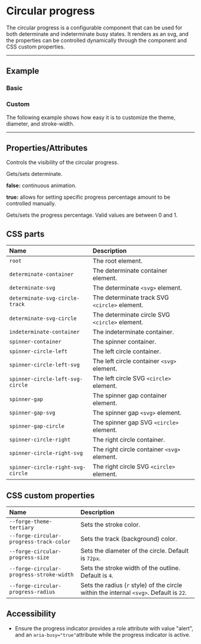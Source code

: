 
<PageSection>

# Circular progress

The circular progress is a configurable component that can be used for both determinate and indeterminate busy states. It renders as an svg,
and the properties can be controlled dynamically through the component and CSS custom properties.

</PageSection>

---

<PageSection>

## Example

### Basic

<LiveDemo dense codeHtml={CircularProgressDefaultHtml()}>
  <CircularProgressDemo />
</LiveDemo>

### Custom

The following example shows how easy it is to customize the theme, diameter, and stroke-width.

<LiveDemo dense codeHtml={CircularProgressCustomHtml()} codeScss={CircularProgressCustomScss()}>
  <CustomDemo determinate progress="0.66" />
</LiveDemo>

</PageSection>

---

<PageSection>

## Properties/Attributes

<PropertyDef name="open" type="boolean" defaultValue="true">

Controls the visibility of the circular progress.

</PropertyDef>

<PropertyDef name="determinate" type="boolean" defaultValue="false">

Gets/sets determinate.

**false:** continuous animation.

**true:** allows for setting specific progress percentage amount to be controlled manually.

</PropertyDef>

<PropertyDef name="progress" type="number" defaultValue="0">

Gets/sets the progress percentage. Valid values are between 0 and 1.

</PropertyDef>

</PageSection>

<PageSection>

## CSS parts

| Name                                            | Description
| :-----------------------------------------------| :----------
| `root`                                          | The root element.
| `determinate-container`                         | The determinate container element.
| `determinate-svg`                               | The determinate `<svg>` element.
| `determinate-svg-circle-track`                  | The determinate track SVG `<circle>` element.
| `determinate-svg-circle`                        | The determinate circle SVG `<circle>` element.
| `indeterminate-container`                       | The indeterminate container.
| `spinner-container`                             | The spinner container.
| `spinner-circle-left`                           | The left circle container.
| `spinner-circle-left-svg`                       | The left circle container `<svg>` element.
| `spinner-circle-left-svg-circle`                | The left circle SVG `<circle>` element.
| `spinner-gap`                                   | The spinner gap container element.
| `spinner-gap-svg`                               | The spinner gap `<svg>` element.
| `spinner-gap-circle`                            | The spinner gap SVG `<circle>` element.
| `spinner-circle-right`                          | The right circle container.
| `spinner-circle-right-svg`                      | The right circle container `<svg>` element.
| `spinner-circle-right-svg-circle`               | The right circle SVG `<circle>` element.

</PageSection>

<PageSection>

## CSS custom properties

| Name                                            | Description
| :-----------------------------------------------| :----------
| `--forge-theme-tertiary`                        | Sets the stroke color.
| `--forge-circular-progress-track-color`         | Sets the track (background) color.
| `--forge-circular-progress-size`                | Sets the diameter of the circle. Default is `72px`.
| `--forge-circular-progress-stroke-width`        | Sets the stroke width of the outline. Default is `4`.
| `--forge-circular-progress-radius`              | Sets the radius (`r` style) of the circle within the internal `<svg>`. Default is `22`.

</PageSection>

<PageSection>

## Accessibility

* Ensure the progress indicator provides a role attribute with value "alert", and an `aria-busy="true"`attribute while the progress indicator is active.

</PageSection>
